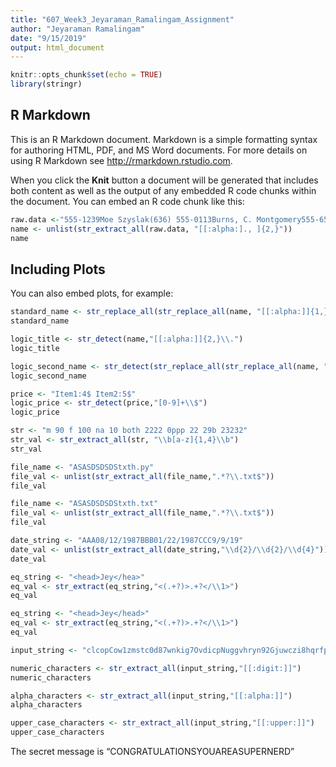 ```yaml
---
title: "607_Week3_Jeyaraman_Ramalingam_Assignment"
author: "Jeyaraman Ramalingam"
date: "9/15/2019"
output: html_document
---
```


```r
knitr::opts_chunk$set(echo = TRUE)
library(stringr)
```

## R Markdown

This is an R Markdown document. Markdown is a simple formatting syntax for authoring HTML, PDF, and MS Word documents. For more details on using R Markdown see <http://rmarkdown.rstudio.com>.

When you click the **Knit** button a document will be generated that includes both content as well as the output of any embedded R code chunks within the document. You can embed an R code chunk like this:

```r
raw.data <-"555-1239Moe Szyslak(636) 555-0113Burns, C. Montgomery555-6542Rev. Timothy Lovejoy555 8904Ned Flanders636-555-3226Simpson, Homer5553642Dr. Julius Hibbert"
name <- unlist(str_extract_all(raw.data, "[[:alpha:]., ]{2,}"))
name
```

## Including Plots

You can also embed plots, for example:

```r
standard_name <- str_replace_all(str_replace_all(name, "[[:alpha:]]{1,}\\.",""),", "," ")
standard_name
```
```r
logic_title <- str_detect(name,"[[:alpha:]]{2,}\\.")
logic_title
```
```r
logic_second_name <- str_detect(str_replace_all(str_replace_all(name, "[[:alpha:]]{2,}\\.",""),", "," "),"[[:alpha:]]{1,}\\.")
logic_second_name
```

```r
price <- "Item1:4$ Item2:5$"
logic_price <- str_detect(price,"[0-9]+\\$")
logic_price

str <- "m 90 f 100 na 10 both 2222 0ppp 22 29b 23232"
str_val <- str_extract_all(str, "\\b[a-z]{1,4}\\b")
str_val

file_name <- "ASASDSDSDStxth.py"
file_val <- unlist(str_extract_all(file_name,".*?\\.txt$"))
file_val

file_name <- "ASASDSDSDStxth.txt"
file_val <- unlist(str_extract_all(file_name,".*?\\.txt$"))
file_val

date_string <- "AAA08/12/1987BBB01/22/1987CCC9/9/19"
date_val <- unlist(str_extract_all(date_string,"\\d{2}/\\d{2}/\\d{4}"))
date_val

eq_string <- "<head>Jey</hea>"
eq_val <- str_extract(eq_string,"<(.+?)>.+?</\\1>")
eq_val

eq_string <- "<head>Jey</head>"
eq_val <- str_extract(eq_string,"<(.+?)>.+?</\\1>")
eq_val
```

```r

input_string <- "clcopCow1zmstc0d87wnkig7OvdicpNuggvhryn92Gjuwczi8hqrfpRxs5Aj5dwpn0TanwoUwisdij7Lj8kpf03AT5Idr3coc0bt7yczjatOaootj55t3Nj3ne6c4Sfek.r1w1YwwojigOd6vrfUrbz2.2bkAnbhzgv4R9i05zEcrop.wAgnb.SqoU65fPa1otfb7wEm24k6t3sR9zqe5fy89n6Nd5t9kc4fE905gmc4Rgxo5nhDk!gr"

numeric_characters <- str_extract_all(input_string,"[[:digit:]]")
numeric_characters

alpha_characters <- str_extract_all(input_string,"[[:alpha:]]")
alpha_characters

upper_case_characters <- str_extract_all(input_string,"[[:upper:]]")
upper_case_characters

```

The secret message is "CONGRATULATIONSYOUAREASUPERNERD"
